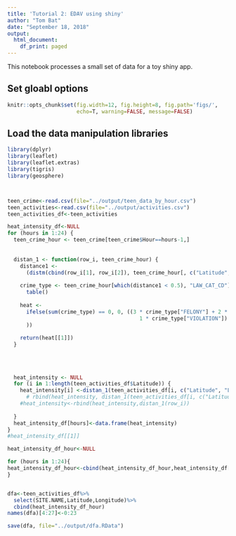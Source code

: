 ---
title: 'Tutorial 2: EDAV using shiny'
author: "Tom Bat"
date: "September 18, 2018"
output:
  html_document:
    df_print: paged
---

This notebook processes a small set of data for a toy shiny app.

## Set gloabl options
```{r global_options, include=T}
knitr::opts_chunk$set(fig.width=12, fig.height=8, fig.path='figs/',
                      echo=T, warning=FALSE, message=FALSE)
```

## Load the data manipulation libraries

```{r}


library(dplyr)
library(leaflet)
library(leaflet.extras)
library(tigris)
library(geosphere)



teen_crime<-read.csv(file="../output/teen_data_by_hour.csv")
teen_activities<-read.csv(file="../output/activities.csv")
teen_activities_df<-teen_activities

```


```{r, message=FALSE, warning=FALSE}

heat_intensity_df<-NULL
for (hours in 1:24) {
  teen_crime_hour <- teen_crime[teen_crime$Hour==hours-1,]
  
  
  distan_1 <- function(row_i, teen_crime_hour) {
    distance1 <-
      (distm(cbind(row_i[1], row_i[2]), teen_crime_hour[, c("Latitude", "Longitude")], fun = distHaversine)[1, ] / 1609)
    
    crime_type <- teen_crime_hour[which(distance1 < 0.5), "LAW_CAT_CD"] %>%
      table()
    
    heat <-
      ifelse(sum(crime_type) == 0, 0, ((3 * crime_type["FELONY"] + 2 * crime_type["MISDEMEANOR"] +
                                          1 * crime_type["VIOLATION"]) / sum(crime_type)
      ))
    
    return(heat[[1]])
  }
  
  
 
 
  heat_intensity <- NULL
  for (i in 1:length(teen_activities_df$Latitude)) {
    heat_intensity[i] <-distan_1(teen_activities_df[i, c("Latitude", "Longitude")], teen_crime_hour)
      # rbind(heat_intensity, distan_1(teen_activities_df[i, c("Latitude", "Longitude")], teen_crime_hour)* 10 / 3)
    #heat_intensity<-rbind(heat_intensity,distan_1(row_i))
    
  }
  heat_intensity_df[hours]<-data.frame(heat_intensity)
}
#heat_intensity_df[[1]]

heat_intensity_df_hour<-NULL

for (hours in 1:24){
heat_intensity_df_hour<-cbind(heat_intensity_df_hour,heat_intensity_df[[hours]])
}


dfa<-teen_activities_df%>%
  select(SITE.NAME,Latitude,Longitude)%>%
  cbind(heat_intensity_df_hour)
names(dfa)[4:27]<-0:23

save(dfa, file="../output/dfa.RData")

```


#########################

